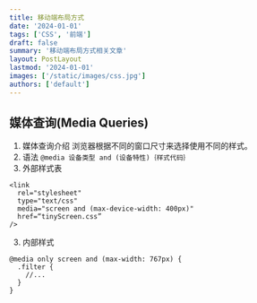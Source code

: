 ```yaml
---
title: 移动端布局方式
date: '2024-01-01'
tags: ['CSS', '前端']
draft: false
summary: '移动端布局方式相关文章'
layout: PostLayout
lastmod: '2024-01-01'
images: ['/static/images/css.jpg']
authors: ['default']
---
```


## 媒体查询(Media Queries)
1. 媒体查询介绍
浏览器根据不同的窗口尺寸来选择使用不同的样式。
2. 语法
`@media 设备类型 and (设备特性)｛样式代码｝`
3. 外部样式表
```
<link 
  rel="stylesheet" 
  type="text/css" 
  media="screen and (max-device-width: 400px)" 
  href=“tinyScreen.css” 
/>
```
3. 内部样式
```
@media only screen and (max-width: 767px) {
  .filter {
    //...
  }
}
```
